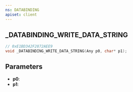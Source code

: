 ```yaml
---
ns: DATABINDING
apiset: client
---
```

## _DATABINDING_WRITE_DATA_STRING

```c
// 0xE1BD342F2872AEE9
void _DATABINDING_WRITE_DATA_STRING(Any p0, char* p1);
```


## Parameters
* **p0**:
* **p1**: